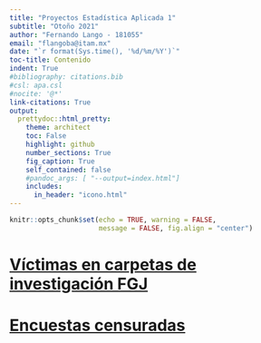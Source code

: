 ---
title: "Proyectos Estadística Aplicada 1"
subtitle: "Otoño 2021"
author: "Fernando Lango - 181055"
email: "flangoba@itam.mx"
date: "`r format(Sys.time(), '%d/%m/%Y')`"
toc-title: Contenido  
indent: True
#bibliography: citations.bib
#csl: apa.csl 
#nocite: '@*'
link-citations: True
output: 
  prettydoc::html_pretty:
    theme: architect
    toc: False
    highlight: github
    number_sections: True
    fig_caption: True
    self_contained: false
    #pandoc_args: [ "--output=index.html"]
    includes:
      in_header: "icono.html"
---

```{r setup, include=FALSE}
knitr::opts_chunk$set(echo = TRUE, warning = FALSE, 
                      message = FALSE, fig.align = "center")
```

# [Víctimas en carpetas de investigación FGJ](https://ferlango.github.io/Proyectos-Estadistica-Aplicada-1/Proyecto-1)

# [Encuestas censuradas](https://ferlango.github.io/Proyectos-Estadistica-Aplicada-1/Proyecto-2)


